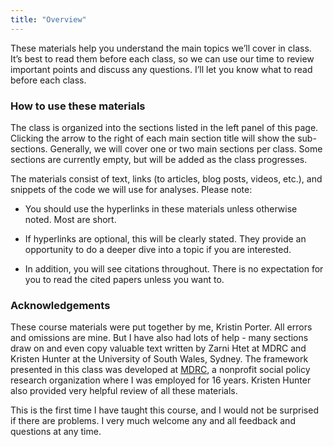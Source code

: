```yaml
---
title: "Overview"
---
```


These materials help you understand the main topics we'll cover in class. It's best to read them before each class, so we can use our time to review important points and discuss any questions. I'll let you know what to read before each class.

### How to use these materials

The class is organized into the sections listed in the left panel of this page. Clicking the arrow to the right of each main section title will show the sub-sections. Generally, we will cover one or two main sections per class. Some sections are currently empty, but will be added as the class progresses. 

The materials consist of text, links (to articles, blog posts, videos, etc.), and snippets of the code we will use for analyses. Please note:

-   You should use the hyperlinks in these materials unless otherwise noted. Most are short.

-   If hyperlinks are optional, this will be clearly stated. They provide an opportunity to do a deeper dive into a topic if you are interested.

-   In addition, you will see citations throughout. There is no expectation for you to read the cited papers unless you want to.

### Acknowledgements

These course materials were put together by me, Kristin Porter. All errors and omissions are mine. But I have also had lots of help - many sections draw on and even copy valuable text written by Zarni Htet at MDRC and Kristen Hunter at the University of South Wales, Sydney. The framework presented in this class was developed at [MDRC](www.mdrc.org), a nonprofit social policy research organization where I was employed for 16 years. Kristen Hunter also provided very helpful review of all these materials.

This is the first time I have taught this course, and I would not be surprised if there are problems. I very much welcome any and all feedback and questions at any time.
